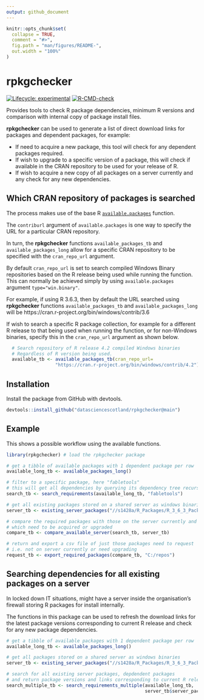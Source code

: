 ```yaml
---
output: github_document
---
```


<!-- README.md is generated from README.Rmd. Please edit that file -->

```r
knitr::opts_chunk$set(
  collapse = TRUE,
  comment = "#>",
  fig.path = "man/figures/README-",
  out.width = "100%"
)
```

# rpkgchecker

<!-- badges: start -->
[![Lifecycle: experimental](https://img.shields.io/badge/lifecycle-experimental-orange.svg)](https://www.tidyverse.org/lifecycle/#experimental)
[![R-CMD-check](https://github.com/DataScienceScotland/rpkgchecker/workflows/R-CMD-check/badge.svg)](https://github.com/DataScienceScotland/rpkgchecker/actions)
<!-- badges: end -->

Provides tools to check R package dependencies, minimum R versions and comparison with internal copy of package install files.  

**rpkgchecker** can be used to generate a list of direct download links for packages and dependent packages, for example:

- If need to acquire a new package, this tool will check for any dependent packages required.
- If wish to upgrade to a specific version of a package, this will check if available in the CRAN repository to be used for your release of R.
- If wish to acquire a new copy of all packages on a server currently and any check for any new dependencies.

## Which CRAN repository of packages is searched
The process makes use of the base R [`available.packages`](https://www.rdocumentation.org/packages/utils/versions/3.6.2/topics/available.packages) function.  

The `contriburl` argument of `available.packages` is one way to specify the URL for a particular CRAN repository.  

In turn, the **rpkgchecker** functions `available_packages_tb` and `available_packages_long` allow for a specific CRAN repository to be specified with the `cran_repo_url` argument. 

By default `cran_repo_url` is set to search compiled Windows Binary repositories based on the R release being used while running the function. This can normally be achieved simply by using `available.packages` argument `type="win.binary"`.


For example, if using R 3.6.3, then by default the URL searched using **rpkgchecker** functions `available_packages_tb` and `available_packages_long` will be https://cran.r-project.org/bin/windows/contrib/3.6    

If wish to search a specific R package collection, for example for a different R release to that being used when running the function, or for non-Windows binaries, specify this in the `cran_repo_url` argument as shown below.

```r
  # Search repository of R release 4.2 compiled Windows binaries
  # Regardless of R version being used.
  available_tb <- available_packages_tb(cran_repo_url=
                  "https://cran.r-project.org/bin/windows/contrib/4.2")    
```

## Installation

Install the package from GitHub with devtools.

``` r
devtools::install_github("datasciencescotland/rpkgchecker@main")
```

## Example

This shows a possible workflow using the available functions.

``` r
library(rpkgchecker) # load the rpkgchecker package

# get a tibble of available packages with 1 dependent package per row
available_long_tb <- available_packages_long()

# filter to a specific package, here "fabletools"
# this will get all dependencies by querying its dependency tree recursively
search_tb <- search_requirements(available_long_tb, "fabletools")

# get all existing packages stored on a shared server as windows binaries
server_tb <- existing_server_packages("//s1428a/R_Packages/R_3_6_3_Packages")

# compare the required packages with those on the server currently and indicate
# which need to be acquired or upgraded
compare_tb <- compare_available_server(search_tb, server_tb)

# return and export a csv file of just those packages need to request
# i.e. not on server currently or need upgrading
request_tb <- export_required_packages(compare_tb, "C:/repos")
```

## Searching dependencies for all existing packages on a server

In locked down IT situations, might have a server inside the organisation's firewall storing R packages for install internally.  

The functions in this package can be used to refresh the download links for the latest package versions corresponding to current R release and check for any new package dependencies.

```r
# get a tibble of available packages with 1 dependent package per row
available_long_tb <- available_packages_long()

# get all packages stored on a shared server as windows binaries
server_tb <- existing_server_packages("//s1428a/R_Packages/R_3_6_3_Packages")

# search for all existing server packages, depdendent packages 
# and return package versions and links corresponding to current R release.
search_multiple_tb <- search_requirements_multiple(available_long_tb, 
                                                   server_tb$server_package)
```

